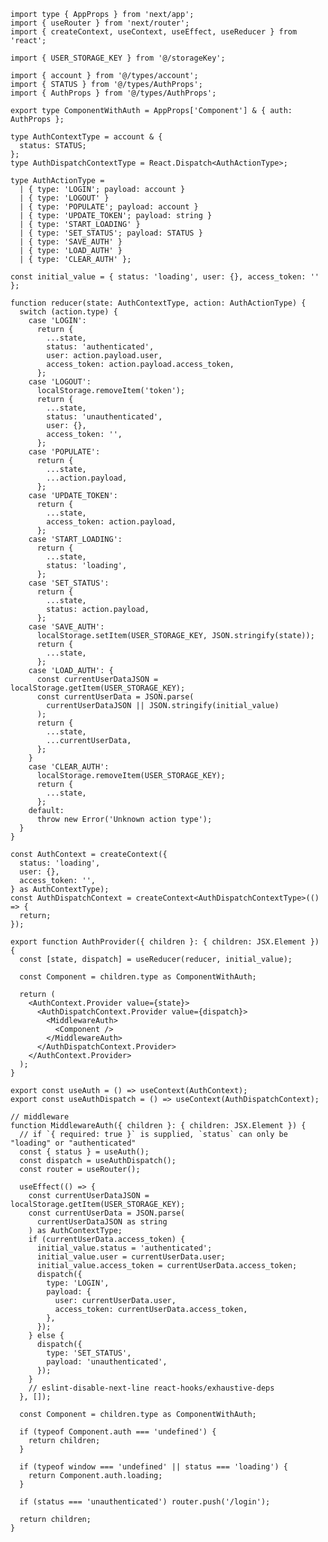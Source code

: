 ```tsx
import type { AppProps } from 'next/app';
import { useRouter } from 'next/router';
import { createContext, useContext, useEffect, useReducer } from 'react';

import { USER_STORAGE_KEY } from '@/storageKey';

import { account } from '@/types/account';
import { STATUS } from '@/types/AuthProps';
import { AuthProps } from '@/types/AuthProps';

export type ComponentWithAuth = AppProps['Component'] & { auth: AuthProps };

type AuthContextType = account & {
  status: STATUS;
};
type AuthDispatchContextType = React.Dispatch<AuthActionType>;

type AuthActionType =
  | { type: 'LOGIN'; payload: account }
  | { type: 'LOGOUT' }
  | { type: 'POPULATE'; payload: account }
  | { type: 'UPDATE_TOKEN'; payload: string }
  | { type: 'START_LOADING' }
  | { type: 'SET_STATUS'; payload: STATUS }
  | { type: 'SAVE_AUTH' }
  | { type: 'LOAD_AUTH' }
  | { type: 'CLEAR_AUTH' };

const initial_value = { status: 'loading', user: {}, access_token: '' };

function reducer(state: AuthContextType, action: AuthActionType) {
  switch (action.type) {
    case 'LOGIN':
      return {
        ...state,
        status: 'authenticated',
        user: action.payload.user,
        access_token: action.payload.access_token,
      };
    case 'LOGOUT':
      localStorage.removeItem('token');
      return {
        ...state,
        status: 'unauthenticated',
        user: {},
        access_token: '',
      };
    case 'POPULATE':
      return {
        ...state,
        ...action.payload,
      };
    case 'UPDATE_TOKEN':
      return {
        ...state,
        access_token: action.payload,
      };
    case 'START_LOADING':
      return {
        ...state,
        status: 'loading',
      };
    case 'SET_STATUS':
      return {
        ...state,
        status: action.payload,
      };
    case 'SAVE_AUTH':
      localStorage.setItem(USER_STORAGE_KEY, JSON.stringify(state));
      return {
        ...state,
      };
    case 'LOAD_AUTH': {
      const currentUserDataJSON = localStorage.getItem(USER_STORAGE_KEY);
      const currentUserData = JSON.parse(
        currentUserDataJSON || JSON.stringify(initial_value)
      );
      return {
        ...state,
        ...currentUserData,
      };
    }
    case 'CLEAR_AUTH':
      localStorage.removeItem(USER_STORAGE_KEY);
      return {
        ...state,
      };
    default:
      throw new Error('Unknown action type');
  }
}

const AuthContext = createContext({
  status: 'loading',
  user: {},
  access_token: '',
} as AuthContextType);
const AuthDispatchContext = createContext<AuthDispatchContextType>(() => {
  return;
});

export function AuthProvider({ children }: { children: JSX.Element }) {
  const [state, dispatch] = useReducer(reducer, initial_value);

  const Component = children.type as ComponentWithAuth;

  return (
    <AuthContext.Provider value={state}>
      <AuthDispatchContext.Provider value={dispatch}>
        <MiddlewareAuth>
          <Component />
        </MiddlewareAuth>
      </AuthDispatchContext.Provider>
    </AuthContext.Provider>
  );
}

export const useAuth = () => useContext(AuthContext);
export const useAuthDispatch = () => useContext(AuthDispatchContext);

// middleware
function MiddlewareAuth({ children }: { children: JSX.Element }) {
  // if `{ required: true }` is supplied, `status` can only be "loading" or "authenticated"
  const { status } = useAuth();
  const dispatch = useAuthDispatch();
  const router = useRouter();

  useEffect(() => {
    const currentUserDataJSON = localStorage.getItem(USER_STORAGE_KEY);
    const currentUserData = JSON.parse(
      currentUserDataJSON as string
    ) as AuthContextType;
    if (currentUserData.access_token) {
      initial_value.status = 'authenticated';
      initial_value.user = currentUserData.user;
      initial_value.access_token = currentUserData.access_token;
      dispatch({
        type: 'LOGIN',
        payload: {
          user: currentUserData.user,
          access_token: currentUserData.access_token,
        },
      });
    } else {
      dispatch({
        type: 'SET_STATUS',
        payload: 'unauthenticated',
      });
    }
    // eslint-disable-next-line react-hooks/exhaustive-deps
  }, []);

  const Component = children.type as ComponentWithAuth;

  if (typeof Component.auth === 'undefined') {
    return children;
  }

  if (typeof window === 'undefined' || status === 'loading') {
    return Component.auth.loading;
  }

  if (status === 'unauthenticated') router.push('/login');

  return children;
}
```
